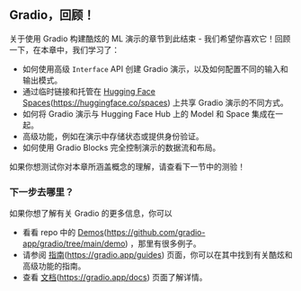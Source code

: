 
## Gradio，回顾！

关于使用 Gradio 构建酷炫的 ML 演示的章节到此结束 - 我们希望你喜欢它！回顾一下，在本章中，我们学习了：

- 如何使用高级 `Interface` API 创建 Gradio 演示，以及如何配置不同的输入和输出模式。
- 通过临时链接和托管在 [Hugging Face Spaces](https://huggingface.co/spaces)(https://huggingface.co/spaces) 上共享 Gradio 演示的不同方式。
- 如何将 Gradio 演示与 Hugging Face Hub 上的 Model 和 Space 集成在一起。
- 高级功能，例如在演示中存储状态或提供身份验证。
- 如何使用 Gradio Blocks 完全控制演示的数据流和布局。

如果你想测试你对本章所涵盖概念的理解，请查看下一节中的测验！

### 下一步去哪里？

如果你想了解有关 Gradio 的更多信息，你可以

- 看看 repo 中的 [Demos](https://github.com/gradio-app/gradio/tree/main/demo)(https://github.com/gradio-app/gradio/tree/main/demo) ，那里有很多例子。
- 请参阅 [指南](https://gradio.app/guides)(https://gradio.app/guides) 页面，你可以在其中找到有关酷炫和高级功能的指南。
- 查看 [文档](https://gradio.app/docs)(https://gradio.app/docs) 页面了解详情。
